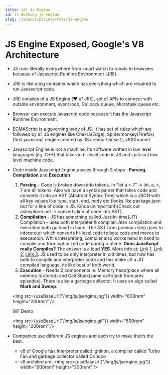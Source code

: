 ```yaml
---
title: 14) Js Engine
id: Js-Working-js-engine
slug: /javascript/internals/js-engine
---
```



# JS Engine Exposed, Google's V8 Architecture

- JS runs literally everywhere from smart watch to robots to browsers because of Javascript Runtime Environment (JRE).

- JRE is like a big container which has everything which are required to run Javascript code.

- JRE consists of a JS Engine (❤️ of JRE), set of APIs to connect with outside environment, event loop, Callback queue, Microtask queue etc.

- Browser can execute javascript code because it has the Javascript Runtime Environment.

- ECMAScript is a governing body of JS. It has set of rules which are followed by all JS engines like Chakra(Edge), Spidermonkey(Firefox)(first javascript engine created by JS creator himself), v8(Chrome)

- Javascript Engine is not a machine. Its software written in low level languages (eg. C++) that takes in hi-level code in JS and spits out low level machine code.

- Code inside Javascript Engine passes through 3 steps : **Parsing**, **Compilation** and **Execution**

  1. **Parsing** - Code is broken down into tokens. In "let a = 7" -> let, a, =, 7 are all tokens. Also we have a syntax parser that takes code and converts it into an AST (Abstract Syntax Tree) which is a JSON with all key values like type, start, end, body etc (looks like package.json but for a line of code in JS. Kinda unimportant)(Check out astexplorer.net -> converts line of code into AST).
  2. **Compilation** - JS has something called Just-in-time(JIT) Compilation - uses both interpreter & compiler. Also compilation and execution both go hand in hand. The AST from previous step goes to interpreter which converts hi-level code to byte code and moves to execeution. While interpreting, compiler also works hand in hand to compile and form optimized code during runtime. **Does JavaScript really Compiles?** The answer is a loud **YES**. More info at: [Link 1](https://github.com/getify/You-Dont-Know-JS/blob/2nd-ed/get-started/ch1.md#whats-in-an-interpretation), [Link 2](https://web.stanford.edu/class/cs98si/slides/overview.html), [Link 3](https://blog.greenroots.info/javascript-interpreted-or-compiled-the-debate-is-over-ckb092cv302mtl6s17t14hq1j). JS used to be only interpreter in old times, but now has both to compile and interpreter code and this make JS a JIT compiled language, its like best of both world.
  3. **Execution** - Needs 2 components ie. Memory heap(place where all memory is stored) and Call Stack(same call stack from prev episodes). There is also a garbage collector. It uses an algo called **Mark and Sweep**.

  <img
    src={useBaseUrl("/img/js/jsengine.jpg")}
    width="600rem"
    height="200rem"
  />

  GiF Demo

  <img
    src={useBaseUrl("/img/js/jsengine.gif")}
    width="600rem"
    height="200rem"
  />

- Companies use different JS engines and each try to make theirs the best.
  - v8 of Google has Interpreter called Ignition, a compiler called Turbo Fan and garbage collector called Orinoco
  - v8 architecture:
    <img
      src={useBaseUrl("/img/js/jsengine.jpg")}
      width="600rem"
      height="200rem"
    />
